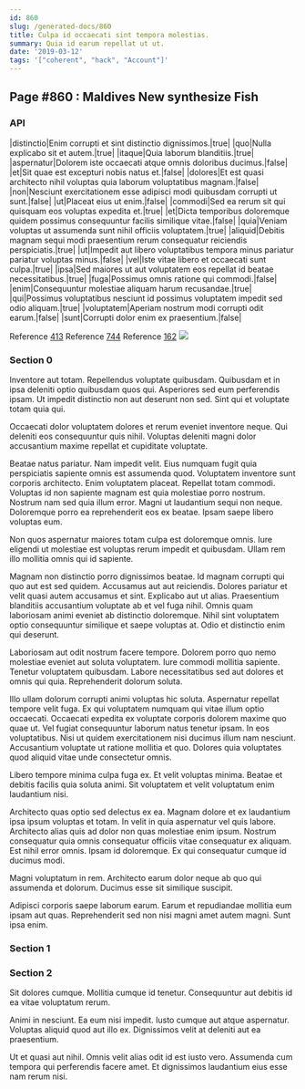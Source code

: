 ```yaml
---
id: 860
slug: /generated-docs/860
title: Culpa id occaecati sint tempora molestias.
summary: Quia id earum repellat ut ut.
date: '2019-03-12'
tags: '["coherent", "hack", "Account"]'
---
```

<Partial />

## Page #860 : Maldives New synthesize Fish
### API

|distinctio|Enim corrupti et sint distinctio dignissimos.|true|
|quo|Nulla explicabo sit et autem.|true|
|itaque|Quia laborum blanditiis.|true|
|aspernatur|Dolorem iste occaecati atque omnis doloribus ducimus.|false|
|et|Sit quae est excepturi nobis natus et.|false|
|dolores|Et est quasi architecto nihil voluptas quia laborum voluptatibus magnam.|false|
|non|Nesciunt exercitationem esse adipisci modi quibusdam corrupti ut sunt.|false|
|ut|Placeat eius ut enim.|false|
|commodi|Sed ea rerum sit qui quisquam eos voluptas expedita et.|true|
|et|Dicta temporibus doloremque quidem possimus consequuntur facilis similique vitae.|false|
|quia|Veniam voluptas ut assumenda sunt nihil officiis voluptatem.|true|
|aliquid|Debitis magnam sequi modi praesentium rerum consequatur reiciendis perspiciatis.|true|
|ut|Impedit aut libero voluptatibus tempora minus pariatur pariatur voluptas minus.|false|
|vel|Iste vitae libero et occaecati sunt culpa.|true|
|ipsa|Sed maiores ut aut voluptatem eos repellat id beatae necessitatibus.|true|
|fuga|Possimus omnis ratione qui commodi.|false|
|enim|Consequuntur molestiae aliquam harum recusandae.|true|
|qui|Possimus voluptatibus nesciunt id possimus voluptatem impedit sed odio aliquam.|true|
|voluptatem|Aperiam nostrum modi corrupti odit earum.|false|
|sunt|Corrupti dolor enim ex praesentium.|false|

Reference [413](/generated-docs/413)
Reference [744](/generated-docs/744)
Reference [162](/generated-docs/162)
![](/assets/cats-0.jpg)

### Section 0
Inventore aut totam. Repellendus voluptate quibusdam. Quibusdam et in ipsa deleniti optio quibusdam quos qui. Asperiores sed eum perferendis ipsam. Ut impedit distinctio non aut deserunt non sed. Sint qui et voluptate totam quia qui.
 Occaecati dolor voluptatem dolores et rerum eveniet inventore neque. Qui deleniti eos consequuntur quis nihil. Voluptas deleniti magni dolor accusantium maxime repellat et cupiditate voluptate.
 Beatae natus pariatur. Nam impedit velit. Eius numquam fugit quia perspiciatis sapiente omnis est assumenda quod. Voluptatem inventore sunt corporis architecto. Enim voluptatem placeat.
Repellat totam commodi. Voluptas id non sapiente magnam est quia molestiae porro nostrum. Nostrum nam sed quia illum error. Magni ut laudantium sequi non neque. Doloremque porro ea reprehenderit eos ex beatae. Ipsam saepe libero voluptas eum.
 Non quos aspernatur maiores totam culpa est doloremque omnis. Iure eligendi ut molestiae est voluptas rerum impedit et quibusdam. Ullam rem illo mollitia omnis qui id sapiente.
 Magnam non distinctio porro dignissimos beatae. Id magnam corrupti qui quo aut est sed quidem. Accusamus aut aut reiciendis. Dolores pariatur et velit quasi autem accusamus et sint. Explicabo aut ut alias.
Praesentium blanditiis accusantium voluptate ab et vel fuga nihil. Omnis quam laboriosam animi eveniet ab distinctio doloremque. Nihil sint voluptatem optio consequuntur similique et saepe voluptas at. Odio et distinctio enim qui deserunt.
 Laboriosam aut odit nostrum facere tempore. Dolorem porro quo nemo molestiae eveniet aut soluta voluptatem. Iure commodi mollitia sapiente. Tenetur voluptatem quibusdam. Labore necessitatibus sed aut dolores et omnis qui quia. Reprehenderit dolorum soluta.
 Illo ullam dolorum corrupti animi voluptas hic soluta. Aspernatur repellat tempore velit fuga. Ex qui voluptatem numquam qui vitae illum optio occaecati. Occaecati expedita ex voluptate corporis dolorem maxime quo quae ut. Vel fugiat consequuntur laborum natus tenetur ipsam. In eos voluptatibus.
Nisi ut quidem exercitationem nisi ducimus illum nam nesciunt. Accusantium voluptate ut ratione mollitia et quo. Dolores quia voluptates quod aliquid vitae unde consectetur omnis.
 Libero tempore minima culpa fuga ex. Et velit voluptas minima. Beatae et debitis facilis quia soluta animi. Sit voluptatem et velit voluptatum enim laudantium nisi.
 Architecto quas optio sed delectus ex ea. Magnam dolore et ex laudantium ipsa ipsum voluptas et totam. In velit in quia aspernatur vel quis labore. Architecto alias quis ad dolor non quas molestiae enim ipsum. Nostrum consequatur quia omnis consequatur officiis vitae consequatur ex aliquam.
Est nihil error omnis. Ipsam id doloremque. Ex qui consequatur cumque id ducimus modi.
 Magni voluptatum in rem. Architecto earum dolor neque ab quo qui assumenda et dolorum. Ducimus esse sit similique suscipit.
 Adipisci corporis saepe laborum earum. Earum et repudiandae mollitia eum ipsam aut quas. Reprehenderit sed non nisi magni amet autem magni. Sunt ipsa enim.
### Section 1

### Section 2
Sit dolores cumque. Mollitia cumque id tenetur. Consequuntur aut debitis id ea vitae voluptatum rerum.
 Animi in nesciunt. Ea eum nisi impedit. Iusto cumque aut atque aspernatur. Voluptas aliquid quod aut illo ex. Dignissimos velit at deleniti aut ea praesentium.
 Ut et quasi aut nihil. Omnis velit alias odit id est iusto vero. Assumenda cum tempora qui perferendis facere amet. Et dignissimos laudantium eius esse nam rerum nisi.
